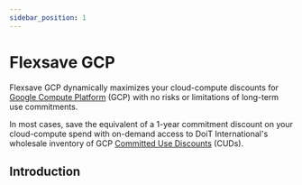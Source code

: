 ```yaml
---
sidebar_position: 1
---
```


# Flexsave GCP

Flexsave GCP dynamically maximizes your cloud-compute discounts for [Google Compute Platform](https://cloud.google.com) (GCP) with no risks or limitations of long-term use commitments.

In most cases, save the equivalent of a 1-year commitment discount on your cloud-compute spend with on-demand access to DoiT International's wholesale inventory of GCP [Committed Use Discounts](https://cloud.google.com/docs/cuds) (CUDs).

## Introduction


